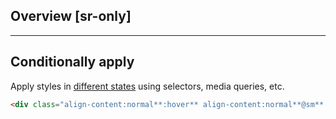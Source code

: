 ## Overview [sr-only]
<Overview/>

---

## Conditionally apply
Apply styles in [different states](/docs/states-and-queries) using selectors, media queries, etc.
```html
<div class="align-content:normal**:hover** align-content:normal**@sm** align-content:normal**@dark** align-content:normal**@print**">…</div>
```

